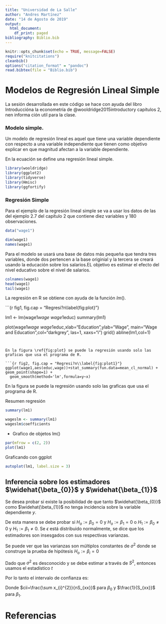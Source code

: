 ```yaml
---
title: "Universidad de La Salle"
author: "Andres Martínez"
date: "14 de Agosto de 2019"
output:
  html_document:
    df_print: paged
bibliography: Biblio.bib
---
```


```r
knitr::opts_chunk$set(echo = TRUE, message=FALSE)
require("knitcitations")
cleanbib()
options("citation_format" = "pandoc")
read.bibtex(file = "Biblio.bib")

```

# Modelos de Regresión Lineal Simple

La sesión desarrollada en este código se hace con ayuda del libro Introduccióna la econometría de @wooldridge2015introductory capítulos 2, 
nen informa ción util para la clase.

### Modelo simple.

Un modelo de regresión lineal es aquel que tiene una variable dependiente con respecto a una variable independiente que tienen como objetivo explicar en que magnitud afectan a la variable dependiente.

\begin{equation}
y=\beta_{0}+\beta_{1}x_{1}
\label{EQ:REG}
\end{equation}

En la ecuación \ref{EQ:REG} se define una regresión lineal simple.


```r

library(wooldridge)
library(ggplot2)
library(tidyverse)
library(Hmisc)
library(ggfortify)

```

### Regresión Simple



Para el ejemplo de la regresión lineal simple se va a usar los datos de las  del ejemplo 2.7 del capítulo 2  que contiene diez variables y 180 observaciones.

```r
data("wage1") 

dim(wage1)
names(wage1)

```

Para el modelo se usará una base de datos más pequeña que tendra tres variables, donde dos pertencen a la base originial y la tercera se creará usando la educación sobre los salarios.EL objetivo es estimar el efecto del nivel educativo sobre el nivel de salarios.

```r
colnames(wage1)
head(wage1)
tail(wage1)

```

La regresión en R se obtiene con ayuda de la función $lm()$. 


 

```{r fig1, fig.cap = "Regresi?n\\label{fig:plot}"}

lm1 <- lm(wage1$wage~wage1$educ)
summary(lm1)

plot(wage1$wage~wage1$educ,xlab="Education",ylab="Wage",
     main="Wage and Education",col="darkgrey",
     las=1, xaxs="i")
grid()
abline(lm1,col=1)
```


En la figura \ref{fig:plot} se puede la regresión usando solo las graficas que usa el programa de R.

```{r fig2, fig.cap = "Regresi?n\\label{fig:plot1}"}
ggplot(wage1,aes(educ,wage))+stat_summary(fun.data=mean_cl_normal) +  geom_point(shape=1) +
  geom_smooth(method='lm',formula=y~x)
```

En la figura \ref{fig:plot1} se puede la regresión usando solo las graficas que usa el programa de R.





Resumen regresión
```r
summary(lm1)

```



```r
wageslm <- summary(lm1) 
wageslm$coefficients
```




* Grafico de objetos lm()

```r
par(mfrow = c(2, 2)) 
plot(lm1)

```


Graficando con ggplot


```r
autoplot(lm1, label.size = 3)
```




## Inferencia sobre los estimadores $\widehat{\beta_{0}}$ y $\widehat{\beta_{1}}$

Se desea probar si existe la posibilidad de que tanto  $\widehat{\beta_{0}}$ como $\widehat{\beta_{1}}$ no tenga incidencia sobre la variable dependiente $y$. 


De esta manera se debe probar si $H_{o}:=\beta_{0}=0$ y  $H_{o}:=\beta_{1}=0$ o  $H_{1}:=\beta_{0}\neq 0$ y  $H_{1}:=\beta_{1}\neq0$. Se $\epsilon$ está distribuido normalmente, se dice que los estimadores son insesgados con sus respectivas varianzas. 

\begin{equation}
V(\widehat{\beta_{0}})=\frac{\sum x_{i}^{2}}{nS_{xx}}\sigma^2
\label{EQ:VB0}
\end{equation}

\begin{equation}
V(\widehat{\beta_{1}})=\frac{1}{S_{xx}}\sigma^2
\label{EQ:VB1}
\end{equation}

Se puede ver que las varianzas son múltiplos constantes de  $\sigma^{2}$ donde se construye la prueba de hipótesis  $H_{o}:=\beta_{i}=0$ 

\begin{equation}
Z=\frac{\widehat{\beta_{0}}-\beta_{0}}{\sigma\sqrt{\frac{\sum x_{i}^{2}}{nS_{xx}}}}
\label{EQ:ZB0}
\end{equation}

\begin{equation}
Z=\frac{\widehat{\beta_{1}}-\beta_{1}}{\sigma\sqrt{\frac{1}{S_{xx}}}}
\label{EQ:ZB1}
\end{equation}


Dado que $\sigma^{2}$ es desconocido y se debe estimar a través de $S^{2}$, entonces usamos el estadístico $t$

\begin{equation}
t=\frac{\widehat{\beta_{0}}-\beta_{0}}{S\sqrt{\frac{\sum x_{i}^{2}}{nS_{xx}}}}
\label{EQ:tB0}
\end{equation}

\begin{equation}
t=\frac{\widehat{\beta_{1}}-\beta_{1}}{S\sqrt{\frac{1}{S_{xx}}}}
\label{EQ:tB1}
\end{equation}

Por lo tanto el intervalo de confianza es:


\begin{equation}
\widehat{\beta_{i}} \pm t_{alpha/2} S\sqrt{cii}
\label{EQ:IB}
\end{equation}


Donde $cii=\frac{\sum x_{i}^{2}}{nS_{xx}}$ para $\beta_{0}$ y $\frac{1}{S_{xx}}$ para $\beta_{1}$.







# Referencias
